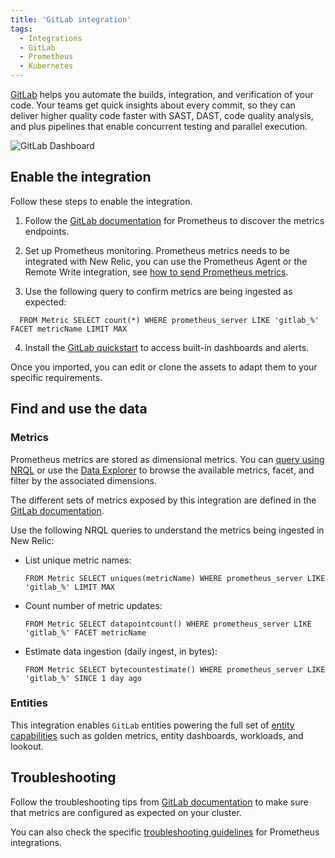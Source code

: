 ```yaml
---
title: 'GitLab integration'
tags:
  - Integrations
  - GitLab
  - Prometheus
  - Kubernetes
---
```



[GitLab](https://about.gitlab.com/features/?stage=plan) helps you automate the builds, integration, and verification of your code. Your teams get quick insights about every commit, so they can deliver higher quality code faster with SAST, DAST, code quality analysis, and plus pipelines that enable concurrent testing and parallel execution.

<img
  title="GitLab Dashboard"
  alt="GitLab Dashboard"
  src={kubernetesGitLabDashboard}
/>

## Enable the integration

Follow these steps to enable the integration.

1. Follow the [GitLab documentation](https://docs.gitlab.com/ee/administration/monitoring/prometheus/) for Prometheus to discover the metrics endpoints.

2. Set up Prometheus monitoring. Prometheus metrics needs to be integrated with New Relic, you can use the Prometheus Agent or the Remote Write integration, see [how to send Prometheus metrics](/docs/infrastructure/prometheus-integrations/get-started/send-prometheus-metric-data-new-relic/).

3. Use the following query to confirm metrics are being ingested as expected:

  ```
    FROM Metric SELECT count(*) WHERE prometheus_server LIKE 'gitlab_%' FACET metricName LIMIT MAX
  ```

4. Install the [GitLab quickstart](https://newrelic.com/instant-observability/gitlab-quickstart) to access built-in dashboards and alerts. 

  Once you imported, you can edit or clone the assets to adapt them to your specific requirements.

## Find and use the data

### Metrics

Prometheus metrics are stored as dimensional metrics. You can [query using NRQL](/docs/telemetry-data-platform/get-data/apis/query-metric-data-type/) or use the [Data Explorer](/docs/query-your-data/explore-query-data/browse-data/introduction-data-explorer/) to browse the available metrics, facet, and filter by the associated dimensions.

The different sets of metrics exposed by this integration are defined in the [GitLab documentation](https://docs.gitlab.com/ee/administration/monitoring/prometheus/gitlab_metrics.html).

Use the following NRQL queries to understand the metrics being ingested in New Relic:

* List unique metric names:

  ```
  FROM Metric SELECT uniques(metricName) WHERE prometheus_server LIKE 'gitlab_%' LIMIT MAX
  ```

* Count number of metric updates:

  ```
  FROM Metric SELECT datapointcount() WHERE prometheus_server LIKE 'gitlab_%' FACET metricName
  ```

* Estimate data ingestion (daily ingest, in bytes):

	```
  FROM Metric SELECT bytecountestimate() WHERE prometheus_server LIKE 'gitlab_%' SINCE 1 day ago
  ```

### Entities

This integration enables `GitLab` entities powering the full set of [entity capabilities](/docs/new-relic-solutions/new-relic-one/core-concepts/what-entity-new-relic/) such as golden metrics, entity dashboards, workloads, and lookout.

## Troubleshooting

Follow the troubleshooting tips from [GitLab documentation](https://docs.gitlab.com/ee/user/clusters/agent/troubleshooting.html) to make sure that metrics are configured as expected on your cluster.

You can also check the specific [troubleshooting guidelines](/docs/infrastructure/prometheus-integrations/troubleshooting/no-data-appears-prometheus-integration) for Prometheus integrations.
